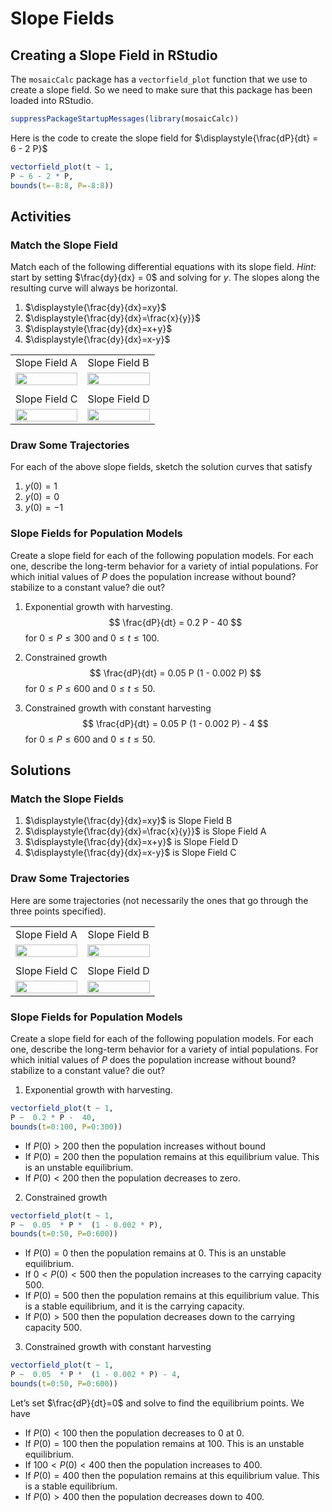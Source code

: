 
# Slope Fields

## Creating a Slope Field in RStudio

The `mosaicCalc` package has a `vectorfield_plot` function that we use to create a slope field. So we need to make sure that this package has been loaded into RStudio.

```r
suppressPackageStartupMessages(library(mosaicCalc))
```

Here is the code to create the slope field for $\displaystyle{\frac{dP}{dt} = 6 - 2 P}$


```r
vectorfield_plot(t ~ 1,
P ~ 6 - 2 * P,
bounds(t=-8:8, P=-8:8))
```

## Activities


### Match the Slope Field


Match each of the following differential equations with its slope field. *Hint:* start by setting $\frac{dy}{dx} = 0$ and solving for $y$. The slopes along the resulting curve will always be horizontal.


1. $\displaystyle{\frac{dy}{dx}=xy}$
1. $\displaystyle{\frac{dy}{dx}=\frac{x}{y}}$
1. $\displaystyle{\frac{dy}{dx}=x+y}$
1. $\displaystyle{\frac{dy}{dx}=x-y}$

<table>
<tr>
<td> Slope Field A</td>
<td> Slope Field B</td>
</tr>
<tr>
<td>
![](images/slopefield1.png){width=100%}
</td>
<td>
![](images/slopefield2.png){width=100%}
<tr>
<td></td>
<td></td>
</tr>
<tr>
<td> Slope Field C</td>
<td> Slope Field D</td>
</tr>
</td>
</tr>
<tr>
<td>
![](images/slopefield3.png){width=100%}
</td>
<td>
![](images/slopefield4.png){width=100%}
</td>
</tr>
</table>

### Draw Some Trajectories

For each of the above slope fields, sketch the solution curves that satisfy

1. $y(0) = 1$
1. $y(0) = 0$
1. $y(0) = -1$


### Slope Fields for Population Models

Create a slope field for each of the following population models. For each one, describe the long-term behavior for a variety of intial populations. For which initial values of $P$ does the population increase without bound? stabilize to a constant value? die out? 

1. Exponential growth with harvesting.
$$
\frac{dP}{dt} = 0.2 P - 40
$$
for  $0 \leq P \leq 300$ and $0 \leq t \leq 100$.


2. Constrained growth
$$
\frac{dP}{dt} = 0.05 P  (1 - 0.002 P) 
$$
for  $0 \leq P \leq 600$ and $0 \leq t \leq 50$.



3. Constrained growth with constant harvesting
$$
\frac{dP}{dt} = 0.05 P  (1 - 0.002 P) - 4
$$
for  $0 \leq P \leq 600$ and $0 \leq t \leq 50$.

## Solutions

### Match the Slope Fields

1. $\displaystyle{\frac{dy}{dx}=xy}$ is Slope Field B 
1. $\displaystyle{\frac{dy}{dx}=\frac{x}{y}}$ is Slope Field A
1. $\displaystyle{\frac{dy}{dx}=x+y}$ is Slope Field D
1. $\displaystyle{\frac{dy}{dx}=x-y}$ is Slope Field C

### Draw Some Trajectories

Here are some trajectories (not necessarily the ones that go through the three points specified).

<table>
<tr>
<td> Slope Field A</td>
<td> Slope Field B</td>
</tr>
<tr>
<td>
![](images/slopefield1soln.png){width=100%}
</td>
<td>
![](images/slopefield2soln.png){width=100%}
<tr>
<td></td>
<td></td>
</tr>
<tr>
<td> Slope Field C</td>
<td> Slope Field D</td>
</tr>
</td>
</tr>
<tr>
<td>
![](images/slopefield3soln.png){width=100%}
</td>
<td>
![](images/slopefield4soln.png){width=100%}
</td>
</tr>
</table>


### Slope Fields for Population Models

Create a slope field for each of the following population models. For each one, describe the long-term behavior for a variety of intial populations. For which initial values of $P$ does the population increase without bound? stabilize to a constant value? die out? 

1. Exponential growth with harvesting.

```r
vectorfield_plot(t ~ 1,
P ~  0.2 * P -  40,
bounds(t=0:100, P=0:300))
```

* If $P(0) > 200$ then the population increases without bound
* If $P(0) = 200$ then the population remains at this equilibrium value. This is an unstable equilibrium.
* If $P(0) < 200$ then the population decreases to zero.

2. Constrained growth

```r
vectorfield_plot(t ~ 1,
P ~  0.05  * P *  (1 - 0.002 * P),
bounds(t=0:50, P=0:600))
```

* If $P(0) = 0$ then the population remains at 0. This is an unstable equilibrium.
* If $0 < P(0) < 500$ then the population increases to the carrying capacity 500.
* If $P(0) = 500$ then the population remains at this equilibrium value. This is a stable equilibrium, and it is the carrying capacity.
* If $P(0) > 500$ then the population decreases down to the carrying capacity 500.



3. Constrained growth with constant harvesting


```r
vectorfield_plot(t ~ 1,
P ~  0.05  * P *  (1 - 0.002 * P) - 4,
bounds(t=0:50, P=0:600))
```

Let's set $\frac{dP}{dt}=0$ and solve to find the equilibrium points. We have
\begin{align}
-0.0001 P^2 + 0.05 P   - 4 &= 0 \\
 P^2 - 500 P   + 40000 &= 0 \\
 (P-100)(P-400) &= 0
\end{align}

* If $P(0) < 100$ then the population decreases to 0  at 0.
* If $P(0) = 100$ then the population remains at 100. This is an unstable equilibrium.
* If $100 < P(0) < 400$ then the population increases to 400.
* If $P(0) = 400$ then the population remains at this equilibrium value. This is a stable equilibrium.
* If $P(0) > 400$ then the population decreases down to 400.